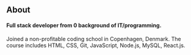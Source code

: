 ## About

#### Full stack developer from 0 background of IT/programming.

Joined a non-profitable coding school in Copenhagen, Denmark.
The course includes HTML, CSS, Git, JavaScript, Node.js, MySQL, React.js.

